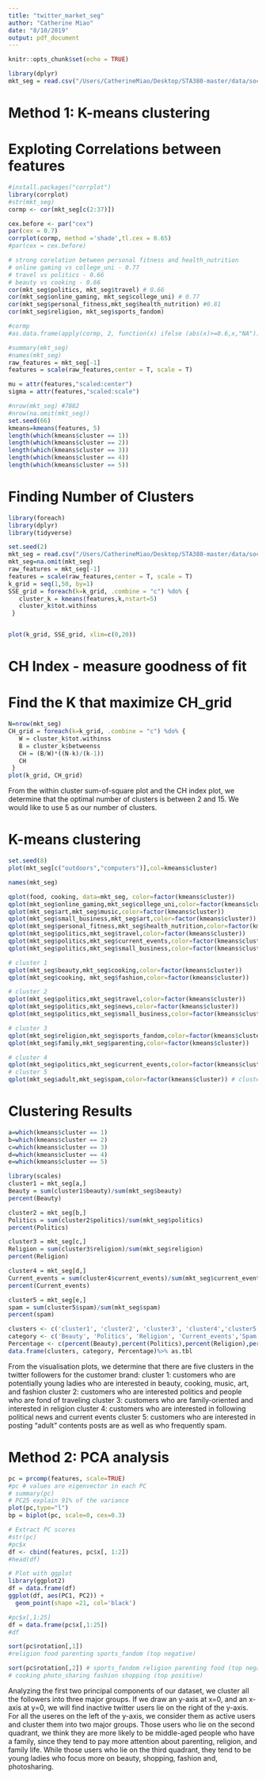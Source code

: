 ```yaml
---
title: "twitter_market_seg"
author: "Catherine Miao"
date: "8/10/2019"
output: pdf_document
---
```


```r
knitr::opts_chunk$set(echo = TRUE)
```

```r
library(dplyr)
mkt_seg = read.csv("/Users/CatherineMiao/Desktop/STA380-master/data/social_marketing.csv") %>% as.tbl
```
# Method 1: K-means clustering 
# Exploting Correlations between features 
```r
#install.packages("corrplot")
library(corrplot)
#str(mkt_seg)
cormp <- cor(mkt_seg[c(2:37)])

cex.before <- par("cex")
par(cex = 0.7)
corrplot(cormp, method ='shade',tl.cex = 0.65)
#par(cex = cex.before)

# strong corelation between personal fitness and health_nutrition 
# online gaming vs college_uni - 0.77
# travel vs politics - 0.66 
# beauty vs cooking - 0.66 
cor(mkt_seg$politics, mkt_seg$travel) # 0.66 
cor(mkt_seg$online_gaming, mkt_seg$college_uni) # 0.77
cor(mkt_seg$personal_fitness,mkt_seg$health_nutrition) #0.81
cor(mkt_seg$religion, mkt_seg$sports_fandom)

#cormp
#as.data.frame(apply(cormp, 2, function(x) ifelse (abs(x)>=0.6,x,"NA")))

```

```r

#summary(mkt_seg)
#names(mkt_seg)
raw_features = mkt_seg[-1]
features = scale(raw_features,center = T, scale = T)

mu = attr(features,"scaled:center")
sigma = attr(features,"scaled:scale")

#nrow(mkt_seg) #7882
#nrow(na.omit(mkt_seg))
set.seed(66)
kmeans=kmeans(features, 5)
length(which(kmeans$cluster == 1)) 
length(which(kmeans$cluster == 2)) 
length(which(kmeans$cluster == 3)) 
length(which(kmeans$cluster == 4)) 
length(which(kmeans$cluster == 5)) 
```

# Finding Number of Clusters 
```r
library(foreach)
library(dplyr)
library(tidyverse)

set.seed(2)
mkt_seg = read.csv("/Users/CatherineMiao/Desktop/STA380-master/data/social_marketing.csv") %>% as.tbl
mkt_seg=na.omit(mkt_seg)
raw_features = mkt_seg[-1]
features = scale(raw_features,center = T, scale = T)
k_grid = seq(1,50, by=1)
SSE_grid = foreach(k=k_grid, .combine = "c") %do% {
   cluster_k = kmeans(features,k,nstart=5) 
   cluster_k$tot.withinss
 }


plot(k_grid, SSE_grid, xlim=c(0,20))

```

# CH Index - measure goodness of fit
# Find the K that maximize CH_grid 
```r
N=nrow(mkt_seg)
CH_grid = foreach(k=k_grid, .combine = "c") %do% {
   W = cluster_k$tot.withinss
   B = cluster_k$betweenss
   CH = (B/W)*((N-k)/(k-1))
   CH
 }
plot(k_grid, CH_grid)
```
From the within cluster sum-of-square plot and the CH index plot, we determine that the optimal number of clusters is between 2 and 15. We would like to use 5 as our number of clusters. 


# K-means clustering 
```r
set.seed(8)
plot(mkt_seg[c("outdoors","computers")],col=kmeans$cluster)

names(mkt_seg)

qplot(food, cooking, data=mkt_seg, color=factor(kmeans$cluster))
qplot(mkt_seg$online_gaming,mkt_seg$college_uni,color=factor(kmeans$cluster))
qplot(mkt_seg$art,mkt_seg$music,color=factor(kmeans$cluster))
qplot(mkt_seg$small_business,mkt_seg$art,color=factor(kmeans$cluster))
qplot(mkt_seg$personal_fitness,mkt_seg$health_nutrition,color=factor(kmeans$cluster)) 
qplot(mkt_seg$politics,mkt_seg$travel,color=factor(kmeans$cluster))
qplot(mkt_seg$politics,mkt_seg$current_events,color=factor(kmeans$cluster))
qplot(mkt_seg$politics,mkt_seg$small_business,color=factor(kmeans$cluster))

# cluster 1 
qplot(mkt_seg$beauty,mkt_seg$cooking,color=factor(kmeans$cluster)) 
qplot(mkt_seg$cooking, mkt_seg$fashion,color=factor(kmeans$cluster))

# cluster 2
qplot(mkt_seg$politics,mkt_seg$travel,color=factor(kmeans$cluster))
qplot(mkt_seg$politics,mkt_seg$news,color=factor(kmeans$cluster))
qplot(mkt_seg$politics,mkt_seg$small_business,color=factor(kmeans$cluster))

# cluster 3
qplot(mkt_seg$religion,mkt_seg$sports_fandom,color=factor(kmeans$cluster)) 
qplot(mkt_seg$family,mkt_seg$parenting,color=factor(kmeans$cluster))

# cluster 4 
qplot(mkt_seg$politics,mkt_seg$current_events,color=factor(kmeans$cluster))
# cluster 5 
qplot(mkt_seg$adult,mkt_seg$spam,color=factor(kmeans$cluster)) # cluster 5 

```

# Clustering Results 
```r
a=which(kmeans$cluster == 1)
b=which(kmeans$cluster == 2)
c=which(kmeans$cluster == 3)
d=which(kmeans$cluster == 4)
e=which(kmeans$cluster == 5)

library(scales)
cluster1 = mkt_seg[a,]
Beauty = sum(cluster1$beauty)/sum(mkt_seg$beauty)
percent(Beauty)

cluster2 = mkt_seg[b,]
Politics = sum(cluster2$politics)/sum(mkt_seg$politics)
percent(Politics)

cluster3 = mkt_seg[c,]
Religion = sum(cluster3$religion)/sum(mkt_seg$religion)
percent(Religion)

cluster4 = mkt_seg[d,]
Current_events = sum(cluster4$current_events)/sum(mkt_seg$current_events)
percent(Current_events)

cluster5 = mkt_seg[e,]
spam = sum(cluster5$spam)/sum(mkt_seg$spam)
percent(spam)

clusters <- c('cluster1', 'cluster2', 'cluster3', 'cluster4','cluster5') 
category <- c('Beauty', 'Politics', 'Religion', 'Current_events','Spam')
Percentage <- c(percent(Beauty),percent(Politics),percent(Religion),percent(Current_events),percent(spam))
data.frame(clusters, category, Percentage)%>% as.tbl
```
From the visualisation plots, we determine that there are five clusters in the twitter followers for the customer brand:
cluster 1: customers who are potentially young ladies who are interested in beauty, cooking, music, art, and fashion \newline
cluster 2: customers who are interested politics and people who are fond of traveling \newline
cluster 3: customers who are family-oriented and interested in religion \newline
cluster 4: customers who are interested in following political news and current events \newline
cluster 5: customers who are interested in posting "adult" contents posts are as well as who frequently spam. \newline 

# Method 2: PCA analysis 
```r
pc = prcomp(features, scale=TRUE)
#pc # values are eigenvector in each PC 
# summary(pc)
# PC25 explain 91% of the variance 
plot(pc,type="l")
bp = biplot(pc, scale=0, cex=0.3)

# Extract PC scores 
#str(pc)
#pc$x
df <- cbind(features, pc$x[, 1:2])
#head(df)

# Plot with ggplot 
library(ggplot2)
df = data.frame(df)
ggplot(df, aes(PC1, PC2)) +  
  geom_point(shape =21, col='black')
```


```r
#pc$x[,1:25]
df = data.frame(pc$x[,1:25])
#df

sort(pc$rotation[,1]) 
#religion food parenting sports_fandom (top negative)

sort(pc$rotation[,2]) # sports_fandom religion parenting food (top negative)
# cooking photo_sharing fashion shopping (top positive)

```

Analyzing the first two principal components of our dataset, we cluster all the followers into three major groups. 
If we draw an y-axis at x=0, and an x-axis at y=0, we will find inactive twitter users lie on the right of the  y-axis. For all the useres on the left of the y-axis, we consider them as active users and cluster them into two major groups. Those users who lie on the second quadrant, we think they are more likely to be middle-aged people who have a family, since they tend to pay more attention about parenting, religion, and family life. While those users who lie on the third quadrant, they tend to be young ladies who focus more on beauty, shopping, fashion and, photosharing. 